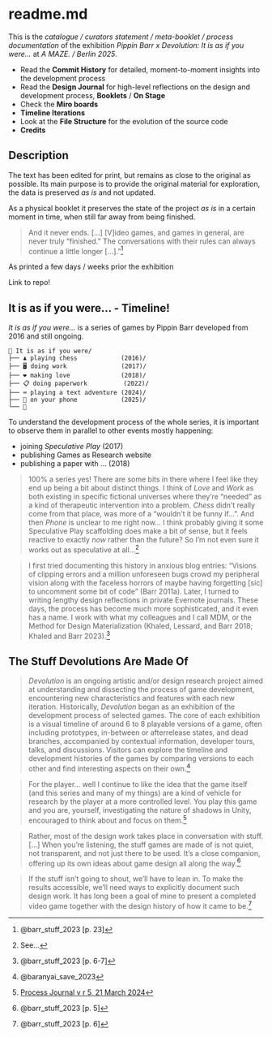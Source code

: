 # readme.md {.unnumbered}

This is the *catalogue / curators statement / meta-booklet / process documentation* of the exhibition *Pippin Barr x Devolution: It is as if you were...* at *A MAZE. / Berlin 2025*.

* Read the **Commit History**  for detailed, moment-to-moment insights into the development process
* Read the **Design Journal** for high-level reflections on the design and development process, **Booklets** / **On Stage**
* Check the **Miro boards**
* **Timeline Iterations**
* Look at the **File Structure**  for the evolution of the source code
* **Credits**

## Description

The text has been edited for print, but remains as close to the original as possible. Its main purpose is to provide the original material for exploration, the data is preserved *as is* and not updated.

As a physical booklet it preserves the state of the project *as is* in a certain moment in time, when still far away from being finished. 

> And it never ends. [...] [V]ideo games, and games in general, are never truly “finished.” The conversations with their rules can always continue a little longer [...]."^[@barr_stuff_2023[p. 23]]


As printed a few days / weeks prior the exhibition 

Link to repo!


## It is as if you were... - Timeline!

*It is as if you were...* is a series of games by Pippin Barr developed from 2016 and still ongoing.


```
🌱 It is as if you were/
├── ♟️ playing chess            (2016)/
├── 🖥️ doing work               (2017)/
├── ❤️ making love              (2018)/
├── 📋 doing paperwork          (2022)/
├── ⌨️ playing a text adventure (2024)/
├── 📱 on your phone            (2025)/
└── 🌸
```

To understand the development process of the whole series, it is important to observe them in parallel to other events mostly happening:

- joining *Speculative Play* (2017)
- publishing Games as Research website
- publishing a paper with ... (2018)

> 100% a series yes! There are some bits in there where I feel like they end up being a bit about distinct things. I think of *Love* and *Work* as both existing in specific fictional universes where they're "needed" as a kind of therapeutic intervention into a problem. *Chess* didn't really come from that place, was more of a "wouldn't it be funny if...". And then *Phone* is unclear to me right now... I think probably giving it some Speculative Play scaffolding does make a bit of sense, but it feels reactive to exactly *now* rather than the future? So I'm not even sure it works out as speculative at all...^[See...]

> I first tried documenting this history in anxious blog entries: “Visions of clipping errors and a million unforeseen bugs crowd my peripheral vision along with the faceless horrors of maybe having forgetting [sic] to uncomment some bit of code” (Barr 2011a). Later, I turned to writing lengthy design reflections in private Evernote journals. These days, the process has become much more sophisticated, and it even has a name. I work with what my colleagues and I call MDM, or the Method for Design Materialization (Khaled, Lessard, and Barr 2018; Khaled and Barr 2023).^[@barr_stuff_2023[p. 6-7]]

## The Stuff Devolutions Are Made Of

> *Devolution* is an ongoing artistic and/or design research project aimed at understanding and dissecting the process of game development, encountering new characteristics and features with each new iteration. Historically, *Devolution* began as an exhibition of the development process of selected games. The core of each exhibition is a visual timeline of around 6 to 8 playable versions of a game, often including prototypes, in-between or afterrelease states, and dead branches, accompanied by contextual information, developer tours, talks, and discussions. Visitors can explore the timeline and development histories of the games by comparing versions to each other and find interesting aspects on their own.^[@baranyai_save_2023]

> For the player... well I continue to like the idea that the game itself (and this series and many of my things) are a kind of vehicle for research by the player at a more controlled level. You play this game and you are, yourself, investigating the nature of shadows in Unity, encouraged to think about and focus on them.^[[Process Journal v r 5, 21 March 2024](https://github.com/pippinbarr/v-r-5/blob/main/process/journal.md)]

> Rather, most of the design work takes place in conversation with stuff. [...] When you’re listening, the stuff games are made of is not quiet, not transparent, and not just there to be used. It’s a close companion, offering up its own ideas about game design all along the way.^[@barr_stuff_2023[p. 5]]

> If the stuff isn’t going to shout, we’ll have to lean in. To make the results accessible, we’ll need ways to explicitly document such design work. It has long been a goal of mine to present a completed video game together with the design history of how it came to be.^[@barr_stuff_2023[p. 6]]

